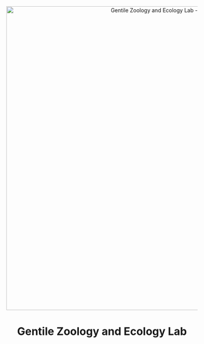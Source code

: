 <center><a><img src="images/logo.png" alt="Gentile Zoology and Ecology Lab - Logo" width="800px"/></a></center>

<center><h1>Gentile Zoology and Ecology Lab</h1></center>
<br>


